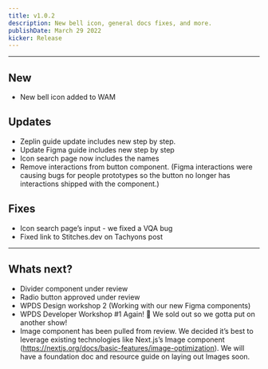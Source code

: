 ```yaml
---
title: v1.0.2
description: New bell icon, general docs fixes, and more.
publishDate: March 29 2022
kicker: Release
---
```


---

## <Change type="New">New</Change>

- New bell icon added to WAM

## <Change type="Updates">Updates</Change>

- Zeplin guide update includes new step by step.
- Update Figma guide includes new step by step
- Icon search page now includes the names
- Remove interactions from button component. (Figma interactions were causing bugs for people prototypes so the button no longer has interactions shipped with the component.)

## <Change type="Fixes">Fixes</Change>

- Icon search page’s input - we fixed a VQA bug
- Fixed link to Stitches.dev on Tachyons post

---

## Whats next?

- Divider component under review
- Radio button approved under review
- WPDS Design workshop 2 (Working with our new Figma components)
- WPDS Developer Workshop #1 Again! 🥳 We sold out so we gotta put on another show!
- Image component has been pulled from review. We decided it’s best to leverage existing technologies like Next.js’s Image component (https://nextjs.org/docs/basic-features/image-optimization). We will have a foundation doc and resource guide on laying out Images soon.
